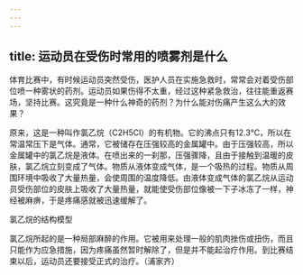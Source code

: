 ```yaml
---
---
---
```

title: 运动员在受伤时常用的喷雾剂是什么
---




体育比赛中，有时候运动员突然受伤，医护人员在实施急救时，常常会对着受伤部位喷一种雾状的药剂。运动员如果伤得不太重，经过这种紧急救治，往往能重返赛场，坚持比赛。这究竟是一种什么神奇的药剂？为什么能对伤痛产生这么大的效果？

原来，这是一种叫作氯乙烷（C2H5Cl）的有机物。它的沸点只有12.3℃，所以在常温常压下是气体。通常，它被储存在压强较高的金属罐中。由于压强较高，所以金属罐中的氯乙烷是液体。在喷出来的一刹那，压强骤降，且由于接触到温暖的皮肤，氯乙烷立刻变成了气体。物质从液体变成气体，是一个吸热的过程。物质从周围环境中吸收了大量热量，会使周围的温度降低。由液体变成气体的氯乙烷从运动员受伤部位的皮肤上吸收了大量热量，就能使受伤部位像被一下子冰冻了一样，神经被麻痹，于是疼痛感就被迅速缓解了。



氯乙烷的结构模型



氯乙烷所起的是一种局部麻醉的作用。它被用来处理一般的肌肉挫伤或扭伤，而且只能作为应急措施，因为疼痛虽然暂时解除了，但是并不能起治疗作用。到比赛结束以后，运动员还要接受正式的治疗。（浦家齐）